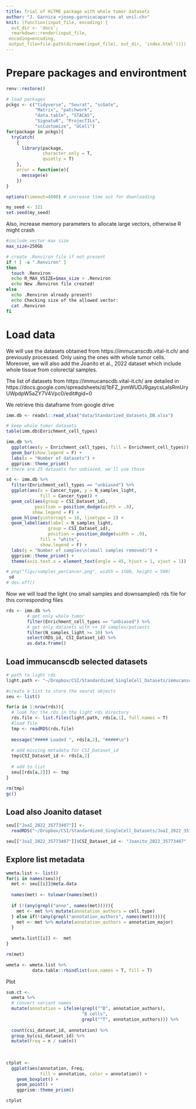 ```yaml
---
title: Trial of HiTME package with whole tumor datasets
author: "J. Garnica <josep.garnicacaparros at unil.ch>"
knit: (function(input_file, encoding) {
  out_dir <- 'docs';
  rmarkdown::render(input_file,
 encoding=encoding,
 output_file=file.path(dirname(input_file), out_dir, 'index.html'))})
---
```



# Prepare packages and environtment
```r
renv::restore()

# load packages
pckgs <- c("tidyverse", "Seurat", "scGate", 
           "Matrix", "patchwork",
           "data.table", "STACAS",
           "SignatuR", "ProjecTILs",
           "scCustomize", "UCell")
for(package in pckgs){
  tryCatch(
    {
      library(package,
              character.only = T,
              quietly = T)
    },
    error = function(e){
      message(e)
    })
}

options(timeout=4000) # increase time out for downloading

my_seed <- 321
set.seed(my_seed)
```

Also, increase memory parameters to allocate large vectors, otherwise R might crash
```bash
#include vector max size
max_size=250Gb

# create .Renviron file if not present
if ! [ -a ".Renviron" ]
then
  touch .Renviron
  echo R_MAX_VSIZE=$max_size > .Renviron
  echo New .Renviron file created!
else
  echo .Renviron already present!
  echo Checking size of the allowed vector:
  cat .Renviron
fi
```




# Load data
We will use the datasets obtained from https://immucanscdb.vital-it.ch/ and previously processed. Only using the ones with whole tumor cells. Moreover, we will also add the Joanito et al., 2022 dataset which include whole tissue from colorectal samples.


The list of datasets from https://immucanscdb.vital-it.ch/ are detailed in https://docs.google.com/spreadsheets/d/1bFZ_jnmWUDJ9gaycsLaIsRmUryUWpdpW5aZY7V4Vpc0/edit#gid=0

We retrieve this dataframe from google drive

```r
imm.db <- readxl::read_xlsx("data/Standarized_datasets_DB.xlsx")

# keep whole tumor datasets
table(imm.db$Enrichment_cell_types)

imm.db %>% 
  ggplot(aes(y = Enrichment_cell_types, fill = Enrichment_cell_types)) +
  geom_bar(show.legend = F) +
  labs(x = "Number of datasets") +
  ggprism::theme_prism()
# there are 25 datasets for unbiased, we'll use those

sd <- imm.db %>% 
  filter(Enrichment_cell_types == "unbiased") %>%
  ggplot(aes(x = Cancer_type, y = N_samples_light,
             fill = Cancer_type)) +
  geom_col(aes(group = CSI_Dataset_id),
           position = position_dodge(width = .9),
          show.legend = F) +
  geom_hline(yintercept = 10, linetype = 2) +
  geom_label(aes(label = N_samples_light,
                group = CSI_Dataset_id),
                position = position_dodge(width = .9),
             fill = "white",
             show.legend = F) +
  labs(y = "Number of samples\n(small samples removed)") +
  ggprism::theme_prism() +
  theme(axis.text.x = element_text(angle = 45, hjust = 1, vjust = 1))

# png("figs/samples_perCancer.png", width = 1500, height = 500)
 sd
# dev.off()
```

Now we will load the light (no small samples and downsampled) rds file for this corresponding files

```r
rds <- imm.db %>% 
        # get only whole tumor
        filter(Enrichment_cell_types == "unbiased") %>% 
        # get only datasets with >+ 10 samples/patients
        filter(N_samples_light >= 10) %>% 
        select(RDS_id, CSI_Dataset_id) %>% 
        as.data.frame()

```

## Load immucanscdb selected datasets
```r
# path to light rds
light.path <- "~/Dropbox/CSI/Standardized_SingleCell_Datasets/immucanscdb/output/light_rds"

#create a list to store the seurat objects
seu <- list()

for(a in 1:nrow(rds)){
  # look for the rds in the light rds directory
  rds.file <- list.files(light.path, rds[a,1], full.names = T)
  #load file
  tmp <- readRDS(rds.file)
  
  message("##### Loaded ", rds[a,2], "#####\n")
  
  # add missing metadata for CSI_Dataset_id
  tmp$CSI_Dataset_id <- rds[a,2]
  
  # add to list
  seu[[rds[a,2]]] <- tmp
}

rm(tmp)
gc()
```

## Load also Joanito dataset
```r
seu[["JoaI_2022_35773407"]] <- 
  readRDS("~/Dropbox/CSI/Standardized_SingleCell_Datasets/JoaI_2022_35773407/output/JoaI_2022_35773407_Nofilt_Downsampled_light.rds")

seu[["JoaI_2022_35773407"]]$CSI_Dataset_id <- "Joanito_2022_35773407"
```

## Explore list metadata
```r
wmeta.list <- list()
for(i in names(seu)){
  met <- seu[[i]]@meta.data
  
  names(met) <- tolower(names(met))
  
  if (!(any(grepl("anno", names(met))))){
    met <- met %>% mutate(annotation_authors = cell.type)
  } else if(!(any(grepl("annotation_authors", names(met))))){
    met <- met %>% mutate(annotation_authors = annotation_major)
  }
  
  wmeta.list[[i]] <-  met
}

rm(met)

wmeta <- wmeta.list %>% 
          data.table::rbindlist(use.names = T, fill = T)
```

Plot

```r
sum.ct <- 
  wmeta %>% 
  # convert variant names
  mutate(annotation = ifelse(grepl("^B", annotation_authors),
                             "B cells",
                             grepl("^T", annotation_authors))) %>% 
  
  count(csi_dataset_id, annotation) %>% 
  group_by(csi_dataset_id) %>% 
  mutate(Freq = n / sum(n)) 
  
  
  
ctplot <- 
  ggplot(aes(annotation, Freq,
             fill = annotation, color = annotation)) +
    geom_boxplot() +
    geom_point() +
    ggprism::theme_prism()

ctplot
```









